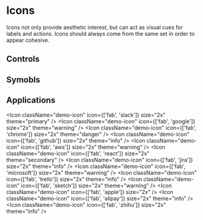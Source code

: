 

<Meta title="04 - Icons 图标" />

# Icons

Icons not only provide aesthetic interest, but can act as visual cues for labels and actions. Icons should always come from the same set in order to appear cohesive.

## Controls

<p>
  <Checkbox name="checkbox-demo-1" />
  <Checkbox name="checkbox-demo-1" checked />
</p>
<p>
  <Radio name="checkbox-demo-2" />
  <Radio name="checkbox-demo-2" checked />
</p>

## Symobls

<Icon className="demo-icon" icon="plus" size="2x" />
<Icon className="demo-icon" icon="user-plus" size="2x" />
<Icon className="demo-icon" icon="arrow-right" size="2x" />
<Icon className="demo-icon" icon="paperclip" size="2x" />
<Icon className="demo-icon" icon="phone" size="2x" />
<Icon className="demo-icon" icon="times" size="2x" />
<Icon className="demo-icon" icon="edit" size="2x" />
<Icon className="demo-icon" icon="pen" size="2x" />
<Icon className="demo-icon" icon="glass-cheers" size="2x" />
<Icon className="demo-icon" icon="clock" size="2x" />
<Icon className="demo-icon" icon="bolt" size="2x" />
<Icon className="demo-icon" icon="language" size="2x" />
<Icon className="demo-icon" icon="search" size="2x" />
<Icon className="demo-icon" icon="info-circle" size="2x" />
<Icon className="demo-icon" icon="angle-right" size="2x" />
<Icon className="demo-icon" icon="smile" size="2x" rotation={90} />
<Icon className="demo-icon" icon="star" size="2x" rotation={180} />
<Icon className="demo-icon" icon="question-circle" size="2x" rotation={270} />
<Icon className="demo-icon" icon="bold" size="2x" />
<Icon className="demo-icon" icon="microphone" size="2x" />
<Icon className="demo-icon" icon="lock" size="2x" />
<Icon className="demo-icon" icon="bell" size="2x" />
<Icon className="demo-icon" icon="spinner" size="2x" spin />
<Icon className="demo-icon" icon="spinner" size="2x" pulse />

## Applications

<Icon className="demo-icon" icon={['fab', 'slack']} size="2x" theme="primary" />
<Icon className="demo-icon" icon={['fab', 'google']} size="2x" theme="warning" />
<Icon className="demo-icon" icon={['fab', 'chrome']} size="2x" theme="danger" />
<Icon className="demo-icon" icon={['fab', 'github']} size="2x" theme="info" />
<Icon className="demo-icon" icon={['fab', 'aws']} size="2x" theme="warning" />
<Icon className="demo-icon" icon={['fab', 'react']} size="2x" theme="secondary" />
<Icon className="demo-icon" icon={['fab', 'jira']} size="2x" theme="info" />
<Icon className="demo-icon" icon={['fab', 'microsoft']} size="2x" theme="warning" />
<Icon className="demo-icon" icon={['fab', 'trello']} size="2x" theme="info" />
<Icon className="demo-icon" icon={['fab', 'sketch']} size="2x" theme="warning" />
<Icon className="demo-icon" icon={['fab', 'apple']} size="2x" />
<Icon className="demo-icon" icon={['fab', 'alipay']} size="2x" theme="info" />
<Icon className="demo-icon" icon={['fab', 'zhihu']} size="2x" theme="info" />
